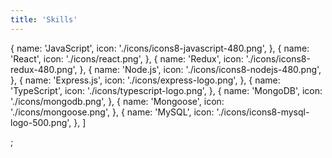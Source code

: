 ```yaml
---
title: 'Skills'
---
```


  {
    name: 'JavaScript',
    icon: './icons/icons8-javascript-480.png',
  },
  {
    name: 'React',
    icon: './icons/react.png',
  },
  {
    name: 'Redux',
    icon: './icons/icons8-redux-480.png',
  },
  {
    name: 'Node.js',
    icon: './icons/icons8-nodejs-480.png',
  },
  {
    name: 'Express.js',
    icon: './icons/express-logo.png',
  },
  {
    name: 'TypeScript',
    icon: './icons/typescript-logo.png',
  },
  {
    name: 'MongoDB',
    icon: './icons/mongodb.png',
  },
  {
    name: 'Mongoose',
    icon: './icons/mongoose.png',
  },
  {
    name: 'MySQL',
    icon: './icons/icons8-mysql-logo-500.png',
  },
]

;
